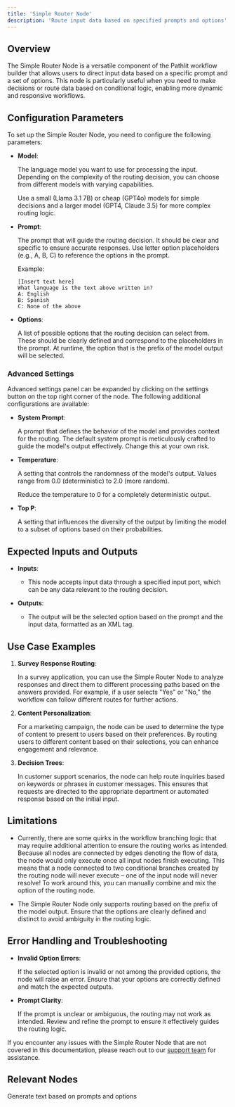 ```yaml
---
title: 'Simple Router Node'
description: 'Route input data based on specified prompts and options'
---
```


## Overview
The Simple Router Node is a versatile component of the Pathlit workflow builder that allows users to direct input data based on a specific prompt and a set of options. This node is particularly useful when you need to make decisions or route data based on conditional logic, enabling more dynamic and responsive workflows.

## Configuration Parameters

To set up the Simple Router Node, you need to configure the following parameters:

* **Model**:

    The language model you want to use for processing the input. Depending on the complexity of the routing decision, you can choose from different models with varying capabilities.

    <Tip>
    Use a small (Llama 3.1 7B) or cheap (GPT4o) models for simple decisions and a larger model (GPT4, Claude 3.5) for more complex routing logic.
     </Tip>

* **Prompt**:

    The prompt that will guide the routing decision. It should be clear and specific to ensure accurate responses. Use letter option placeholders (e.g., A, B, C) to reference the options in the prompt.

    Example:
    ```
    [Insert text here]
    What language is the text above written in?
    A: English
    B: Spanish
    C: None of the above
    ```

* **Options**:

    A list of possible options that the routing decision can select from. These should be clearly defined and correspond to the placeholders in the prompt. At runtime, the option that is the prefix of the model output will be selected.

### Advanced Settings

Advanced settings panel can be expanded by clicking on the settings button on the top right corner of the node. The following additional configurations are available:


* **System Prompt**:

    A prompt that defines the behavior of the model and provides context for the routing. The default system prompt is meticulously crafted to guide the model's output effectively. Change this at your own risk.

* **Temperature**:

    A setting that controls the randomness of the model's output. Values range from 0.0 (deterministic) to 2.0 (more random).

    <Tip>
    Reduce the temperature to 0 for a completely deterministic output.
    </Tip>

* **Top P**:

    A setting that influences the diversity of the output by limiting the model to a subset of options based on their probabilities.

## Expected Inputs and Outputs
- **Inputs**:

  - This node accepts input data through a specified input port, which can be any data relevant to the routing decision.

- **Outputs**:

  - The output will be the selected option based on the prompt and the input data, formatted as an XML tag.

## Use Case Examples
1. **Survey Response Routing**:

    In a survey application, you can use the Simple Router Node to analyze responses and direct them to different processing paths based on the answers provided. For example, if a user selects "Yes" or "No," the workflow can follow different routes for further actions.

2. **Content Personalization**:

    For a marketing campaign, the node can be used to determine the type of content to present to users based on their preferences. By routing users to different content based on their selections, you can enhance engagement and relevance.

3. **Decision Trees**:

    In customer support scenarios, the node can help route inquiries based on keywords or phrases in customer messages. This ensures that requests are directed to the appropriate department or automated response based on the initial input.

## Limitations

- Currently, there are some quirks in the workflow branching logic that may require additional attention to ensure the routing works as intended. Because all nodes are connected by edges denoting the flow of data, the node would only execute once all input nodes finish executing. This means that a node connected to two conditional branches created by the routing node will never execute – one of the input node will never resolve! To work around this, you can manually combine and mix the option of the routing node.

- The Simple Router Node only supports routing based on the prefix of the model output. Ensure that the options are clearly defined and distinct to avoid ambiguity in the routing logic.


## Error Handling and Troubleshooting
- **Invalid Option Errors**:

    If the selected option is invalid or not among the provided options, the node will raise an error. Ensure that your options are correctly defined and match the expected outputs.

- **Prompt Clarity**:

    If the prompt is unclear or ambiguous, the routing may not work as intended. Review and refine the prompt to ensure it effectively guides the routing logic.

If you encounter any issues with the Simple Router Node that are not covered in this documentation, please reach out to our [support team](mailto:dev@pathlit.ai) for assistance.

## Relevant Nodes
<CardGroup>
  <Card
    title="Language Model Node"
    href="/pathways/llm"
  >
    Generate text based on prompts and options
  </Card>
</CardGroup>